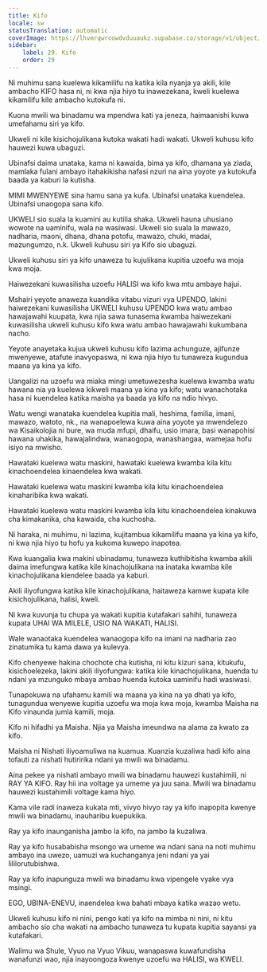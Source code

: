 ```yaml
---
title: Kifo
locale: sw
statusTranslation: automatic
coverImage: https://lhvmrqwrcowdvduuaukz.supabase.co/storage/v1/object/public/strapi-uploads/small_cover-educacion-fundamental.webp-2d51a7828a2b1309555be27f7e2a61a0.webp
sidebar:
    label: 29. Kifo
    order: 29
---
```

Ni muhimu sana kuelewa kikamilifu na katika kila nyanja ya akili, kile ambacho KIFO hasa ni, ni kwa njia hiyo tu inawezekana, kweli kuelewa kikamilifu kile ambacho kutokufa ni.

Kuona mwili wa binadamu wa mpendwa kati ya jeneza, haimaanishi kuwa umefahamu siri ya kifo.

Ukweli ni kile kisichojulikana kutoka wakati hadi wakati. Ukweli kuhusu kifo hauwezi kuwa ubaguzi.

Ubinafsi daima unataka, kama ni kawaida, bima ya kifo, dhamana ya ziada, mamlaka fulani ambayo itahakikisha nafasi nzuri na aina yoyote ya kutokufa baada ya kaburi la kutisha.

MIMI MWENYEWE sina hamu sana ya kufa. Ubinafsi unataka kuendelea. Ubinafsi unaogopa sana kifo.

UKWELI sio suala la kuamini au kutilia shaka. Ukweli hauna uhusiano wowote na uaminifu, wala na wasiwasi. Ukweli sio suala la mawazo, nadharia, maoni, dhana, dhana potofu, mawazo, chuki, madai, mazungumzo, n.k. Ukweli kuhusu siri ya Kifo sio ubaguzi.

Ukweli kuhusu siri ya kifo unaweza tu kujulikana kupitia uzoefu wa moja kwa moja.

Haiwezekani kuwasilisha uzoefu HALISI wa kifo kwa mtu ambaye hajui.

Mshairi yeyote anaweza kuandika vitabu vizuri vya UPENDO, lakini haiwezekani kuwasilisha UKWELI kuhusu UPENDO kwa watu ambao hawajawahi kuupata, kwa njia sawa tunasema kwamba haiwezekani kuwasilisha ukweli kuhusu kifo kwa watu ambao hawajawahi kukumbana nacho.

Yeyote anayetaka kujua ukweli kuhusu kifo lazima achunguze, ajifunze mwenyewe, atafute inavyopaswa, ni kwa njia hiyo tu tunaweza kugundua maana ya kina ya kifo.

Uangalizi na uzoefu wa miaka mingi umetuwezesha kuelewa kwamba watu hawana nia ya kuelewa kikweli maana ya kina ya kifo; watu wanachotaka hasa ni kuendelea katika maisha ya baada ya kifo na ndio hivyo.

Watu wengi wanataka kuendelea kupitia mali, heshima, familia, imani, mawazo, watoto, nk., na wanapoelewa kuwa aina yoyote ya mwendelezo wa Kisaikolojia ni bure, wa muda mfupi, dhaifu, usio imara, basi wanapohisi hawana uhakika, hawajalindwa, wanaogopa, wanashangaa, wamejaa hofu isiyo na mwisho.

Hawataki kuelewa watu maskini, hawataki kuelewa kwamba kila kitu kinachoendelea kinaendelea kwa wakati.

Hawataki kuelewa watu maskini kwamba kila kitu kinachoendelea kinaharibika kwa wakati.

Hawataki kuelewa watu maskini kwamba kila kitu kinachoendelea kinakuwa cha kimakanika, cha kawaida, cha kuchosha.

Ni haraka, ni muhimu, ni lazima, kujitambua kikamilifu maana ya kina ya kifo, ni kwa njia hiyo tu hofu ya kukoma kuwepo inapotea.

Kwa kuangalia kwa makini ubinadamu, tunaweza kuthibitisha kwamba akili daima imefungwa katika kile kinachojulikana na inataka kwamba kile kinachojulikana kiendelee baada ya kaburi.

Akili iliyofungwa katika kile kinachojulikana, haitaweza kamwe kupata kile kisichojulikana, halisi, kweli.

Ni kwa kuvunja tu chupa ya wakati kupitia kutafakari sahihi, tunaweza kupata UHAI WA MILELE, USIO NA WAKATI, HALISI.

Wale wanaotaka kuendelea wanaogopa kifo na imani na nadharia zao zinatumika tu kama dawa ya kulevya.

Kifo chenyewe hakina chochote cha kutisha, ni kitu kizuri sana, kitukufu, kisichoelezeka, lakini akili iliyofungwa: katika kile kinachojulikana, huenda tu ndani ya mzunguko mbaya ambao huenda kutoka uaminifu hadi wasiwasi.

Tunapokuwa na ufahamu kamili wa maana ya kina na ya dhati ya kifo, tunagundua wenyewe kupitia uzoefu wa moja kwa moja, kwamba Maisha na Kifo vinaunda jumla kamili, moja.

Kifo ni hifadhi ya Maisha. Njia ya Maisha imeundwa na alama za kwato za kifo.

Maisha ni Nishati iliyoamuliwa na kuamua. Kuanzia kuzaliwa hadi kifo aina tofauti za nishati hutiririka ndani ya mwili wa binadamu.

Aina pekee ya nishati ambayo mwili wa binadamu hauwezi kustahimili, ni RAY YA KIFO. Ray hii ina voltage ya umeme ya juu sana. Mwili wa binadamu hauwezi kustahimili voltage kama hiyo.

Kama vile radi inaweza kukata mti, vivyo hivyo ray ya kifo inapopita kwenye mwili wa binadamu, inauharibu kuepukika.

Ray ya kifo inaunganisha jambo la kifo, na jambo la kuzaliwa.

Ray ya kifo husababisha msongo wa umeme wa ndani sana na noti muhimu ambayo ina uwezo, uamuzi wa kuchanganya jeni ndani ya yai lililorutubishwa.

Ray ya kifo inapunguza mwili wa binadamu kwa vipengele vyake vya msingi.

EGO, UBINA-ENEVU, inaendelea kwa bahati mbaya katika wazao wetu.

Ukweli kuhusu kifo ni nini, pengo kati ya kifo na mimba ni nini, ni kitu ambacho sio cha wakati na ambacho tunaweza tu kupata kupitia sayansi ya kutafakari.

Walimu wa Shule, Vyuo na Vyuo Vikuu, wanapaswa kuwafundisha wanafunzi wao, njia inayoongoza kwenye uzoefu wa HALISI, wa KWELI.

